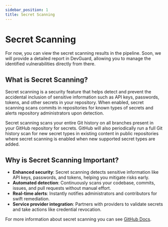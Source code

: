 ```yaml
---
sidebar_position: 1
title: Secret Scanning
---
```





# Secret Scanning


<Callout type="warning" emoji="ℹ️">
   For now, you can view the secret scanning results in the pipeline. Soon, we will provide a detailed report in DevGuard, allowing you to manage the identified vulnerabilities directly from there.
</Callout>




## What is Secret Scanning?

Secret scanning is a security feature that helps detect and prevent the accidental inclusion of sensitive information such as API keys, passwords, tokens, and other secrets in your repository. When enabled, secret scanning scans commits in repositories for known types of secrets and alerts repository administrators upon detection.

Secret scanning scans your entire Git history on all branches present in your GitHub repository for secrets. GitHub will also periodically run a full Git history scan for new secret types in existing content in public repositories where secret scanning is enabled when new supported secret types are added. 


## Why is Secret Scanning Important?

- **Enhanced security**: Secret scanning detects sensitive information like API keys, passwords, and tokens, helping you mitigate risks early.  
- **Automated detection**: Continuously scans your codebase, commits, issues, and pull requests without manual effort.  
- **Real-time alerts**: Instantly notifies administrators and contributors for swift remediation.  
- **Service provider integration**: Partners with providers to validate secrets and take actions like credential revocation.  


For more information about secret scanning you can see [GitHub Docs](https://docs.github.com/en/code-security/secret-security/about-secret-scanning).